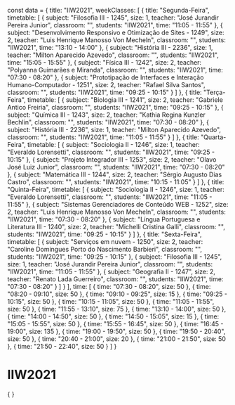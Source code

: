 const data = {
  title: "IIW2021",
  weekClasses: [
    {
      title: "Segunda-Feira",
      timetable: [
        {
          subject: "Filosofia III - 1245",
          size: 1,
          teacher: "José Jurandir Pereira Junior",
          classroom: "",
          students: "IIW2021",
          time: "11:05 - 11:55"
        },
        {
          subject: "Desenvolvimento Responsivo e Otimização de Sites - 1249",
          size: 2,
          teacher: "Luis Henrique Manosso Von Mecheln",
          classroom: "",
          students: "IIW2021",
          time: "13:10 - 14:00"
        },
        {
          subject: "História III - 2236",
          size: 1,
          teacher: "Milton Aparecido Azevedo",
          classroom: "",
          students: "IIW2021",
          time: "15:05 - 15:55"
        },
        {
          subject: "Física III - 1242",
          size: 2,
          teacher: "Polyanna Guimarães e Miranda",
          classroom: "",
          students: "IIW2021",
          time: "07:30 - 08:20"
        },
        {
          subject: "Prototipação de Interfaces e Interação Humano-Computador - 1251",
          size: 2,
          teacher: "Rafael Silva Santos",
          classroom: "",
          students: "IIW2021",
          time: "09:25 - 10:15"
        }
      ]
    },
    {
      title: "Terça-Feira",
      timetable: [
        {
          subject: "Biologia III - 1241",
          size: 2,
          teacher: "Gabriele Antico Freiria",
          classroom: "",
          students: "IIW2021",
          time: "09:25 - 10:15"
        },
        {
          subject: "Química III - 1243",
          size: 2,
          teacher: "Kathia Regina Kunzler Bechlin",
          classroom: "",
          students: "IIW2021",
          time: "07:30 - 08:20"
        },
        {
          subject: "História III - 2236",
          size: 1,
          teacher: "Milton Aparecido Azevedo",
          classroom: "",
          students: "IIW2021",
          time: "11:05 - 11:55"
        }
      ]
    },
    {
      title: "Quarta-Feira",
      timetable: [
        {
          subject: "Sociologia II - 1246",
          size: 1,
          teacher: "Everaldo Lorensetti",
          classroom: "",
          students: "IIW2021",
          time: "09:25 - 10:15"
        },
        {
          subject: "Projeto Integrador III - 1253",
          size: 2,
          teacher: "Olavo José Luiz Junior",
          classroom: "",
          students: "IIW2021",
          time: "07:30 - 08:20"
        },
        {
          subject: "Matemática III - 1244",
          size: 2,
          teacher: "Sérgio Augusto Dias Castro",
          classroom: "",
          students: "IIW2021",
          time: "10:15 - 11:05"
        }
      ]
    },
    {
      title: "Quinta-Feira",
      timetable: [
        {
          subject: "Sociologia II - 1246",
          size: 1,
          teacher: "Everaldo Lorensetti",
          classroom: "",
          students: "IIW2021",
          time: "11:05 - 11:55"
        },
        {
          subject: "Sistemas Gerenciadores de Conteúdo WEB - 1252",
          size: 2,
          teacher: "Luis Henrique Manosso Von Mecheln",
          classroom: "",
          students: "IIW2021",
          time: "07:30 - 08:20"
        },
        {
          subject: "Língua Portuguesa e Literatura III - 1240",
          size: 2,
          teacher: "Michelli Cristina Galli",
          classroom: "",
          students: "IIW2021",
          time: "09:25 - 10:15"
        }
      ]
    },
    {
      title: "Sexta-Feira",
      timetable: [
        {
          subject: "Serviços em nuvem - 1250",
          size: 2,
          teacher: "Caroline Domingues Porto do Nascimento Barbieri",
          classroom: "",
          students: "IIW2021",
          time: "09:25 - 10:15"
        },
        {
          subject: "Filosofia III - 1245",
          size: 1,
          teacher: "José Jurandir Pereira Junior",
          classroom: "",
          students: "IIW2021",
          time: "11:05 - 11:55"
        },
        {
          subject: "Geografia II - 1247",
          size: 2,
          teacher: "Renato Lada Guerreiro",
          classroom: "",
          students: "IIW2021",
          time: "07:30 - 08:20"
        }
      ]
    }
  ],
  time: [
    {
      time: "07:30 - 08:20",
      size: 50
    },
    {
      time: "08:20 - 09:10",
      size: 50
    },
    {
      time: "09:10 - 09:25",
      size: 15
    },
    {
      time: "09:25 - 10:15",
      size: 50
    },
    {
      time: "10:15 - 11:05",
      size: 50
    },
    {
      time: "11:05 - 11:55",
      size: 50
    },
    {
      time: "11:55 - 13:10",
      size: 75
    },
    {
      time: "13:10 - 14:00",
      size: 50
    },
    {
      time: "14:00 - 14:50",
      size: 50
    },
    {
      time: "14:50 - 15:05",
      size: 15
    },
    {
      time: "15:05 - 15:55",
      size: 50
    },
    {
      time: "15:55 - 16:45",
      size: 50
    },
    {
      time: "16:45 - 19:00",
      size: 135
    },
    {
      time: "19:00 - 19:50",
      size: 50
    },
    {
      time: "19:50 - 20:40",
      size: 50
    },
    {
      time: "20:40 - 21:00",
      size: 20
    },
    {
      time: "21:00 - 21:50",
      size: 50
    },
    {
      time: "21:50 - 22:40",
      size: 50
    }
  ]
}

# IIW2021

<div>
    {
        <Grid
            title={data.title} 
            weekClasses={data.weekClasses} 
            time={data.time}
        />
    }
</div>